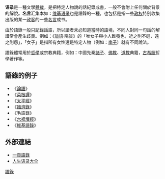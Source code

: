 {{unreferenced|time=2009-7-1}}

'''语录'''是一種文學[[體裁|體裁]]，是把特定人物說的話紀錄成書，一般不會附上任何關於背景的解說。'''名言'''汇集本如：[[维基语录|维基语录]]也是語錄的一種，也包括是指一些[[政权|政权]]特别收集出版的某一[[政客|政客]]的一些[[名言|名言]]成书。

由於語錄一般只記錄話語，所以讀者未必知道當時的語境，不同人對同一句話的解讀常會產生歧義。例如：《[[論語|論語]]·陽貨》的「唯女子與小人難養也，近之則不遜，遠之則怨」，「女子」是指所有女性還是特定人物（例如：[[南子|南子]]）就有不同說法。

語錄體常用於[[哲學|哲學]]或宗教典籍，例如：中國先秦[[諸子|諸子]]、[[佛教|佛教]]、[[道教|道教]]典籍，[[古希臘|古希臘]]哲學著作等。

== 語錄的例子 ==
* 《[[論語|論語]]》
* 《[[菜根譚|菜根譚]]》
* 《[[太平經|太平經]]》
* 《[[臨濟錄|臨濟錄]]》
* 《[[毛語錄|毛語錄]]》
* 《[[六祖壇經|六祖壇經]]》
* 《[[維基語錄|維基語錄]]》
[[Category:語錄|]]

== 外部連結 ==
* [https://mountos.com/verse/category/epigram/ 一頁語錄]{{Wayback|url=https://mountos.com/verse/category/epigram/ |date=20190620100055 }}
* [https://web.archive.org/web/20181004021122/https://www.pursuestar.com/category/gospel-card/quotations-of-life 人生语录大全]